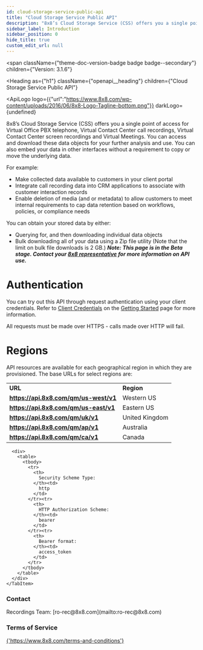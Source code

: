 ```yaml
---
id: cloud-storage-service-public-api
title: "Cloud Storage Service Public API"
description: "8x8’s Cloud Storage Service (CSS) offers you a single point of access for Virtual Office PBX telephone, Virtual Contact Center call recordings, Virtual Contact Center screen recordings and Virtual Meetings. You can access and download these data objects for your further analysis and use. You can also embed your data in other interfaces without a requirement to copy or move the underlying data."
sidebar_label: Introduction
sidebar_position: 0
hide_title: true
custom_edit_url: null
---
```



<span
  className={"theme-doc-version-badge badge badge--secondary"}
  children={"Version: 3.1.6"}
>
</span>

<Heading
  as={"h1"}
  className={"openapi__heading"}
  children={"Cloud Storage Service Public API"}
>
</Heading>

<ApiLogo
  logo={{"url":"https://www.8x8.com/wp-content/uploads/2016/06/8x8-Logo-Tagline-bottom.png"}}
  darkLogo={undefined}
>
  
</ApiLogo>

8x8’s Cloud Storage Service (CSS) offers you a single point of access for Virtual Office PBX telephone, Virtual Contact Center call recordings, Virtual Contact Center screen recordings and Virtual Meetings. You can access and download these data objects for your further analysis and use. You can also embed your data in other interfaces without a requirement to copy or move the underlying data.

For example:
* Make collected data available to customers in your client portal
* Integrate call recording data into CRM applications to associate with customer interaction records
* Enable deletion of media (and or metadata) to allow customers to meet internal requirements to cap data retention based on workflows, policies, or compliance needs

You can obtain your stored data by either:
* Querying for, and then downloading individual data objects
* Bulk downloading all of your data using a Zip file utility (Note that the limit on bulk file downloads is 2 GB.)
***Note: This page is in the Beta stage. Contact your [8x8 representative](mailto:ro-rec@8x8.com) for more information on API use.***
# **Authentication**
You can try out this API through request authentication using your client credentials. Refer to [Client Credentials](https://8x8gateway-8x8apis.apigee.io/getting-started#client-credentials) on the [Getting Started](https://8x8gateway-8x8apis.apigee.io/getting-started) page for more information.

All requests must be made over HTTPS - calls made over HTTP will fail.
# **Regions**
API resources are available for each geographical region in which they are provisioned. The base URLs for select regions are:
<table> <tr> <td><b>URL</b></td> <td><b>Region</b></td> </tr> <tr> <td><b><a href='https://api.8x8.com/qm/us-west/v1'>https://api.8x8.com/qm/us-west/v1</a></b></td><td>Western US</td></tr><tr> <td><b><a href='https://api.8x8.com/qm/us-east/v1'>https://api.8x8.com/qm/us-east/v1</a></b></td><td>Eastern US</td></tr><tr> <td><b><a href='https://api.8x8.com/qm/uk/v1'>https://api.8x8.com/qm/uk/v1</a></b></td><td>United Kingdom</td></tr><tr> <td><b><a href='https://api.8x8.com/qm/ap/v1'>https://api.8x8.com/qm/ap/v1</a></b></td><td>Australia</td> </tr> <tr> <td><b><a href='https://api.8x8.com/qm/ca/v1'>https://api.8x8.com/qm/ca/v1</a></b></td><td>Canada</td> </tr> </table>

<div
  style={{"marginBottom":"2rem"}}
>
  <Heading
    id={"authentication"}
    as={"h2"}
    className={"openapi-tabs__heading"}
    children={"Authentication"}
  >
  </Heading><SchemaTabs
    className={"openapi-tabs__security-schemes"}
  >
    <TabItem
      label={"HTTP: Bearer Auth"}
      value={"bearerAuth"}
    >
      
      
      
      
      <div>
        <table>
          <tbody>
            <tr>
              <th>
                Security Scheme Type:
              </th><td>
                http
              </td>
            </tr><tr>
              <th>
                HTTP Authorization Scheme:
              </th><td>
                bearer
              </td>
            </tr><tr>
              <th>
                Bearer format:
              </th><td>
                access_token
              </td>
            </tr>
          </tbody>
        </table>
      </div>
    </TabItem>
  </SchemaTabs>
</div><div
  style={{"display":"flex","flexDirection":"column","marginBottom":"var(--ifm-paragraph-margin-bottom)"}}
>
  <h3
    style={{"marginBottom":"0.25rem"}}
  >
    Contact
  </h3><span>
    Recordings Team: [ro-rec@8x8.com](mailto:ro-rec@8x8.com)
  </span>
</div><div
  style={{"marginBottom":"var(--ifm-paragraph-margin-bottom)"}}
>
  <h3
    style={{"marginBottom":"0.25rem"}}
  >
    Terms of Service
  </h3><a
    href={"https://www.8x8.com/terms-and-conditions"}
  >
    {'https://www.8x8.com/terms-and-conditions'}
  </a>
</div>
      